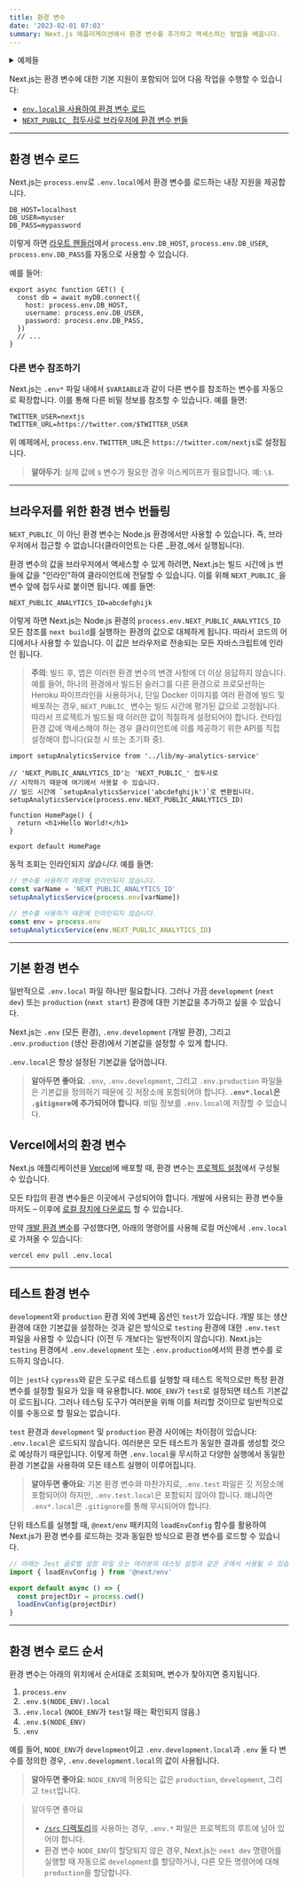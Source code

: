 ```yaml
---
title: 환경 변수
date: '2023-02-01 07:03'
summary: Next.js 애플리케이션에서 환경 변수를 추가하고 액세스하는 방법을 배웁니다.
---
```

<TOCInline toc={props.toc} asDisclosure />


<details>
  <summary>예제들</summary>

- [환경 변수](https://github.com/vercel/next.js/tree/canary/examples/environment-variables)

</details>

Next.js는 환경 변수에 대한 기본 지원이 포함되어 있어 다음 작업을 수행할 수 있습니다:

- [`env.local`을 사용하여 환경 변수 로드](#환경-변수-로드)
- [`NEXT_PUBLIC_` 접두사로 브라우저에 환경 변수 번들](#브라우저를-위한-환경-변수-번들링)

---

## 환경 변수 로드

Next.js는 `process.env`로 `.env.local`에서 환경 변수를 로드하는 내장 지원을 제공합니다.

```txt:".env.local"
DB_HOST=localhost
DB_USER=myuser
DB_PASS=mypassword
```

이렇게 하면 [라우트 핸들러](/docs/nextjs/routing/route-handlers)에서 `process.env.DB_HOST`, `process.env.DB_USER`, `process.env.DB_PASS`를 자동으로 사용할 수 있습니다.

예를 들어:

```js:"app/api/route.js"
export async function GET() {
  const db = await myDB.connect({
    host: process.env.DB_HOST,
    username: process.env.DB_USER,
    password: process.env.DB_PASS,
  })
  // ...
}
```

### 다른 변수 참조하기

Next.js는 `.env*` 파일 내에서 `$VARIABLE`과 같이 다른 변수를 참조하는 변수를 자동으로 확장합니다. 이를 통해 다른 비밀 정보를 참조할 수 있습니다. 예를 들면:

```txt:".env"
TWITTER_USER=nextjs
TWITTER_URL=https://twitter.com/$TWITTER_USER
```

위 예제에서, `process.env.TWITTER_URL`은 `https://twitter.com/nextjs`로 설정됩니다.

> **알아두기**: 실제 값에 `$` 변수가 필요한 경우 이스케이프가 필요합니다. 예: `\$`.

---

## 브라우저를 위한 환경 변수 번들링

`NEXT_PUBLIC_`이 아닌 환경 변수는 Node.js 환경에서만 사용할 수 있습니다. 즉, 브라우저에서 접근할 수 없습니다(클라이언트는 다른 _환경_에서 실행됩니다).

환경 변수의 값을 브라우저에서 액세스할 수 있게 하려면, Next.js는 빌드 시간에 js 번들에 값을 "인라인"하여 클라이언트에 전달할 수 있습니다. 이를 위해 `NEXT_PUBLIC_`을 변수 앞에 접두사로 붙이면 됩니다. 예를 들면:

```txt:"Terminal"
NEXT_PUBLIC_ANALYTICS_ID=abcdefghijk
```

이렇게 하면 Next.js는 Node.js 환경의 `process.env.NEXT_PUBLIC_ANALYTICS_ID` 모든 참조를 `next build`를 실행하는 환경의 값으로 대체하게 됩니다. 따라서 코드의 어디에서나 사용할 수 있습니다. 이 값은 브라우저로 전송되는 모든 자바스크립트에 인라인 됩니다.

> **주의**: 빌드 후, 앱은 이러한 환경 변수의 변경 사항에 더 이상 응답하지 않습니다. 예를 들어, 하나의 환경에서 빌드된 슬러그를 다른 환경으로 프로모션하는 Heroku 파이프라인을 사용하거나, 단일 Docker 이미지를 여러 환경에 빌드 및 배포하는 경우, `NEXT_PUBLIC_` 변수는 빌드 시간에 평가된 값으로 고정됩니다. 따라서 프로젝트가 빌드될 때 이러한 값이 적절하게 설정되어야 합니다. 런타임 환경 값에 액세스해야 하는 경우 클라이언트에 이를 제공하기 위한 API를 직접 설정해야 합니다(요청 시 또는 초기화 중).

```js:"pages/index.js"
import setupAnalyticsService from '../lib/my-analytics-service'

// 'NEXT_PUBLIC_ANALYTICS_ID'는 'NEXT_PUBLIC_' 접두사로
// 시작하기 때문에 여기에서 사용할 수 있습니다.
// 빌드 시간에 `setupAnalyticsService('abcdefghijk')`로 변환됩니다.
setupAnalyticsService(process.env.NEXT_PUBLIC_ANALYTICS_ID)

function HomePage() {
  return <h1>Hello World!</h1>
}

export default HomePage
```

동적 조회는 인라인되지 _않습니다_. 예를 들면:

```js
// 변수를 사용하기 때문에 인라인되지 않습니다.
const varName = 'NEXT_PUBLIC_ANALYTICS_ID'
setupAnalyticsService(process.env[varName])

// 변수를 사용하기 때문에 인라인되지 않습니다.
const env = process.env
setupAnalyticsService(env.NEXT_PUBLIC_ANALYTICS_ID)
```

---

## 기본 환경 변수

일반적으로 `.env.local` 파일 하나만 필요합니다. 그러나 가끔 `development` (`next dev`) 또는 `production` (`next start`) 환경에 대한 기본값을 추가하고 싶을 수 있습니다.

Next.js는 `.env` (모든 환경), `.env.development` (개발 환경), 그리고 `.env.production` (생산 환경)에서 기본값을 설정할 수 있게 합니다.

`.env.local`은 항상 설정된 기본값을 덮어씁니다.

> **알아두면 좋아요**: `.env`, `.env.development`, 그리고 `.env.production` 파일들은 기본값을 정의하기 때문에 깃 저장소에 포함되어야 합니다. **`.env*.local`은 `.gitignore`에 추가되어야 합니다**. 비밀 정보를 `.env.local`에 저장할 수 있습니다.

## Vercel에서의 환경 변수

Next.js 애플리케이션을 [Vercel](https://vercel.com)에 배포할 때, 환경 변수는 [프로젝트 설정](https://vercel.com/docs/concepts/projects/environment-variables?utm_source=next-site&utm_medium=docs&utm_campaign=next-website)에서 구성될 수 있습니다.

모든 타입의 환경 변수들은 이곳에서 구성되어야 합니다. 개발에 사용되는 환경 변수들마저도 – 이후에 [로컬 장치에 다운로드](https://vercel.com/docs/concepts/projects/environment-variables#development-environment-variables?utm_source=next-site&utm_medium=docs&utm_campaign=next-website) 할 수 있습니다.

만약 [개발 환경 변수](https://vercel.com/docs/concepts/projects/environment-variables#development-environment-variables?utm_source=next-site&utm_medium=docs&utm_campaign=next-website)를 구성했다면, 아래의 명령어를 사용해 로컬 머신에서 `.env.local`로 가져올 수 있습니다:

```bash:"Terminal"
vercel env pull .env.local
```

---

## 테스트 환경 변수

`development`와 `production` 환경 외에 3번째 옵션인 `test`가 있습니다. 개발 또는 생산 환경에 대한 기본값을 설정하는 것과 같은 방식으로 `testing` 환경에 대한 `.env.test` 파일을 사용할 수 있습니다 (이전 두 개보다는 일반적이지 않습니다). Next.js는 `testing` 환경에서 `.env.development` 또는 `.env.production`에서의 환경 변수를 로드하지 않습니다.

이는 `jest`나 `cypress`와 같은 도구로 테스트를 실행할 때 테스트 목적으로만 특정 환경 변수를 설정할 필요가 있을 때 유용합니다. `NODE_ENV`가 `test`로 설정되면 테스트 기본값이 로드됩니다. 그러나 테스팅 도구가 여러분을 위해 이를 처리할 것이므로 일반적으로 이를 수동으로 할 필요는 없습니다.

`test` 환경과 `development` 및 `production` 환경 사이에는 차이점이 있습니다: `.env.local`은 로드되지 않습니다. 여러분은 모든 테스트가 동일한 결과를 생성할 것으로 예상하기 때문입니다. 이렇게 하면 `.env.local`을 무시하고 다양한 실행에서 동일한 환경 기본값을 사용하여 모든 테스트 실행이 이루어집니다.

> **알아두면 좋아요**: 기본 환경 변수와 마찬가지로, `.env.test` 파일은 깃 저장소에 포함되어야 하지만, `.env.test.local`은 포함되지 않아야 합니다. 왜냐하면 `.env*.local`은 `.gitignore`를 통해 무시되어야 합니다.

단위 테스트를 실행할 때, `@next/env` 패키지의 `loadEnvConfig` 함수를 활용하여 Next.js가 환경 변수를 로드하는 것과 동일한 방식으로 환경 변수를 로드할 수 있습니다.

```js
// 아래는 Jest 글로벌 설정 파일 또는 여러분의 테스팅 설정과 같은 곳에서 사용될 수 있습니다.
import { loadEnvConfig } from '@next/env'

export default async () => {
  const projectDir = process.cwd()
  loadEnvConfig(projectDir)
}
```

---

## 환경 변수 로드 순서

환경 변수는 아래의 위치에서 순서대로 조회되며, 변수가 찾아지면 중지됩니다.

1. `process.env`
1. `.env.$(NODE_ENV).local`
1. `.env.local` (`NODE_ENV`가 `test`일 때는 확인되지 않음.)
1. `.env.$(NODE_ENV)`
1. `.env`

예를 들어, `NODE_ENV`가 `development`이고 `.env.development.local`과 `.env` 둘 다 변수를 정의한 경우, `.env.development.local`의 값이 사용됩니다.

> **알아두면 좋아요**: `NODE_ENV`에 허용되는 값은 `production`, `development`, 그리고 `test`입니다.


> 알아두면 좋아요
> - [`/src` 디렉토리](/docs/nextjs/configuring/src-directory)를 사용하는 경우, `.env.*` 파일은 프로젝트의 루트에 남아 있어야 합니다.
> - 환경 변수 `NODE_ENV`이 할당되지 않은 경우, Next.js는 `next dev` 명령어를 실행할 때 자동으로 `development`를 할당하거나, 다른 모든 명령어에 대해 `production`을 할당합니다.